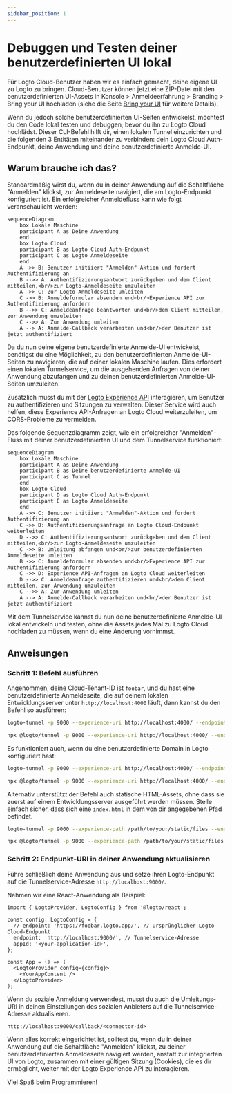 ```yaml
---
sidebar_position: 1
---
```



# Debuggen und Testen deiner benutzerdefinierten UI lokal

Für Logto Cloud-Benutzer haben wir es einfach gemacht, deine eigene UI zu Logto zu bringen. Cloud-Benutzer können jetzt eine ZIP-Datei mit den benutzerdefinierten UI-Assets in <CloudLink to="/sign-in-experience/branding">Konsole > Anmeldeerfahrung > Branding > Bring your UI</CloudLink> hochladen (siehe die Seite [Bring your UI](/customization/bring-your-ui) für weitere Details).

Wenn du jedoch solche benutzerdefinierten UI-Seiten entwickelst, möchtest du den Code lokal testen und debuggen, bevor du ihn zu Logto Cloud hochlädst. Dieser CLI-Befehl hilft dir, einen lokalen Tunnel einzurichten und die folgenden 3 Entitäten miteinander zu verbinden: dein Logto Cloud Auth-Endpunkt, deine Anwendung und deine benutzerdefinierte Anmelde-UI.

## Warum brauche ich das?

Standardmäßig wirst du, wenn du in deiner Anwendung auf die Schaltfläche "Anmelden" klickst, zur Anmeldeseite navigiert, die am Logto-Endpunkt konfiguriert ist. Ein erfolgreicher Anmeldefluss kann wie folgt veranschaulicht werden:

```mermaid
sequenceDiagram
    box Lokale Maschine
    participant A as Deine Anwendung
    end
    box Logto Cloud
    participant B as Logto Cloud Auth-Endpunkt
    participant C as Logto Anmeldeseite
    end
    A ->> B: Benutzer initiiert "Anmelden"-Aktion und fordert Authentifizierung an
    B -->> A: Authentifizierungsantwort zurückgeben und dem Client mitteilen,<br/>zur Logto-Anmeldeseite umzuleiten
    A ->> C: Zur Logto-Anmeldeseite umleiten
    C ->> B: Anmeldeformular absenden und<br/>Experience API zur Authentifizierung anfordern
    B -->> C: Anmeldeanfrage beantworten und<br/>dem Client mitteilen, zur Anwendung umzuleiten
    C -->> A: Zur Anwendung umleiten
    A --> A: Anmelde-Callback verarbeiten und<br/>der Benutzer ist jetzt authentifiziert
```

Da du nun deine eigene benutzerdefinierte Anmelde-UI entwickelst, benötigst du eine Möglichkeit, zu den benutzerdefinierten Anmelde-UI-Seiten zu navigieren, die auf deiner lokalen Maschine laufen.
Dies erfordert einen lokalen Tunnelservice, um die ausgehenden Anfragen von deiner Anwendung abzufangen und zu deinen benutzerdefinierten Anmelde-UI-Seiten umzuleiten.

Zusätzlich musst du mit der [Logto Experience API](https://openapi.logto.io/group/endpoint-experience) interagieren, um Benutzer zu authentifizieren und Sitzungen zu verwalten.
Dieser Service wird auch helfen, diese Experience API-Anfragen an Logto Cloud weiterzuleiten, um CORS-Probleme zu vermeiden.

Das folgende Sequenzdiagramm zeigt, wie ein erfolgreicher "Anmelden"-Fluss mit deiner benutzerdefinierten UI und dem Tunnelservice funktioniert:

```mermaid
sequenceDiagram
    box Lokale Maschine
    participant A as Deine Anwendung
    participant B as Deine benutzerdefinierte Anmelde-UI
    participant C as Tunnel
    end
    box Logto Cloud
    participant D as Logto Cloud Auth-Endpunkt
    participant E as Logto Anmeldeseite
    end
    A ->> C: Benutzer initiiert "Anmelden"-Aktion und fordert Authentifizierung an
    C ->> D: Authentifizierungsanfrage an Logto Cloud-Endpunkt weiterleiten
    D -->> C: Authentifizierungsantwort zurückgeben und dem Client mitteilen,<br/>zur Logto-Anmeldeseite umzuleiten
    C ->> B: Umleitung abfangen und<br/>zur benutzerdefinierten Anmeldeseite umleiten
    B ->> C: Anmeldeformular absenden und<br/>Experience API zur Authentifizierung anfordern
    C ->> D: Experience API-Anfragen an Logto Cloud weiterleiten
    D -->> C: Anmeldeanfrage authentifizieren und<br/>dem Client mitteilen, zur Anwendung umzuleiten
    C -->> A: Zur Anwendung umleiten
    A --> A: Anmelde-Callback verarbeiten und<br/>der Benutzer ist jetzt authentifiziert
```

Mit dem Tunnelservice kannst du nun deine benutzerdefinierte Anmelde-UI lokal entwickeln und testen, ohne die Assets jedes Mal zu Logto Cloud hochladen zu müssen, wenn du eine Änderung vornimmst.

## Anweisungen

### Schritt 1: Befehl ausführen

Angenommen, deine Cloud-Tenant-ID ist `foobar`, und du hast eine benutzerdefinierte Anmeldeseite, die auf deinem lokalen Entwicklungsserver unter `http://localhost:4000` läuft, dann kannst du den Befehl so ausführen:

<Tabs groupId="cmd">

  <TabItem value="cli" label="CLI">

```bash
logto-tunnel -p 9000 --experience-uri http://localhost:4000/ --endpoint https://foobar.logto.app/
```

  </TabItem>
  <TabItem value="npx" label="npx">

```bash
npx @logto/tunnel -p 9000 --experience-uri http://localhost:4000/ --endpoint https://foobar.logto.app/
```

  </TabItem>

</Tabs>

Es funktioniert auch, wenn du eine benutzerdefinierte Domain in Logto konfiguriert hast:

<Tabs groupId="cmd">

  <TabItem value="cli" label="CLI">

```bash
logto-tunnel -p 9000 --experience-uri http://localhost:4000/ --endpoint https://your.custom.domain/
```

  </TabItem>
  <TabItem value="npx" label="npx">

```bash
npx @logto/tunnel -p 9000 --experience-uri http://localhost:4000/ --endpoint https://your.custom.domain/
```

  </TabItem>

</Tabs>

Alternativ unterstützt der Befehl auch statische HTML-Assets, ohne dass sie zuerst auf einem Entwicklungsserver ausgeführt werden müssen. Stelle einfach sicher, dass sich eine `index.html` in dem von dir angegebenen Pfad befindet.

<Tabs groupId="cmd">

  <TabItem value="cli" label="CLI">

```bash
logto-tunnel -p 9000 --experience-path /path/to/your/static/files --endpoint https://foobar.logto.app/
```

  </TabItem>
  <TabItem value="npx" label="npx">

```bash
npx @logto/tunnel -p 9000 --experience-path /path/to/your/static/files --endpoint https://foobar.logto.app/
```

  </TabItem>

</Tabs>

### Schritt 2: Endpunkt-URI in deiner Anwendung aktualisieren

Führe schließlich deine Anwendung aus und setze ihren Logto-Endpunkt auf die Tunnelservice-Adresse `http://localhost:9000/`.

Nehmen wir eine React-Anwendung als Beispiel:

```tsx title=App.tsx
import { LogtoProvider, LogtoConfig } from '@logto/react';

const config: LogtoConfig = {
  // endpoint: 'https://foobar.logto.app/', // ursprünglicher Logto Cloud-Endpunkt
  endpoint: 'http://localhost:9000/', // Tunnelservice-Adresse
  appId: '<your-application-id>',
};

const App = () => (
  <LogtoProvider config={config}>
    <YourAppContent />
  </LogtoProvider>
);
```

Wenn du soziale Anmeldung verwendest, musst du auch die Umleitungs-URI in deinen Einstellungen des sozialen Anbieters auf die Tunnelservice-Adresse aktualisieren.

```
http://localhost:9000/callback/<connector-id>
```

Wenn alles korrekt eingerichtet ist, solltest du, wenn du in deiner Anwendung auf die Schaltfläche "Anmelden" klickst, zu deiner benutzerdefinierten Anmeldeseite navigiert werden, anstatt zur integrierten UI von Logto, zusammen mit einer gültigen Sitzung (Cookies), die es dir ermöglicht, weiter mit der Logto Experience API zu interagieren.

Viel Spaß beim Programmieren!
